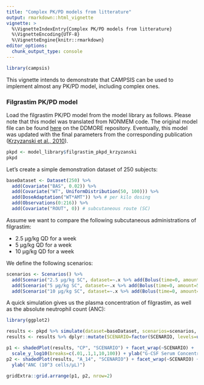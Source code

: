 ```yaml
---
title: "Complex PK/PD models from litterature"
output: rmarkdown::html_vignette
vignette: >
  %\VignetteIndexEntry{Complex PK/PD models from litterature}
  %\VignetteEncoding{UTF-8}
  %\VignetteEngine{knitr::rmarkdown}
editor_options: 
  chunk_output_type: console
---
```


```r
library(campsis)
```

This vignette intends to demonstrate that CAMPSIS can be used to implement almost any PK/PD model, including complex ones.

### Filgrastim PK/PD model

Load the filgrastim PK/PD model from the model library as follows. Please note that this model was translated from NONMEM code. The original model file can be found [here](http://repository.ddmore.eu/model/DDMODEL00000077) on the DDMORE repository. Eventually, this model was updated with the final parameters from the corresponding publication ([Krzyzanski et al., 2010](https://pubmed.ncbi.nlm.nih.gov/20881223/)).

```r
pkpd <- model_library$filgrastim_pkpd_krzyzanski
pkpd
```

Let's create a simple demonstration dataset of 250 subjects:

```r
baseDataset <- Dataset(250) %>% 
  add(Covariate("BAS", 0.02)) %>%
  add(Covariate("WT", UniformDistribution(50, 100))) %>%
  add(DoseAdaptation("WT*AMT")) %>% # per kilo dosing
  add(Observations(0:216)) %>%
  add(Covariate("ROUT", 0)) # subcutaneous route (SC)
```

Assume we want to compare the following subcutaneous administrations of filgrastim:

- 2.5 μg/kg QD for a week
- 5 μg/kg QD for a week
- 10 μg/kg QD for a week

We define the following scenarios:

```r
scenarios <- Scenarios() %>% 
  add(Scenario("2.5 μg/kg SC", dataset=~.x %>% add(Bolus(time=0, amount=2.5, compartment=1, ii=24, addl=6)))) %>%
  add(Scenario("5 μg/kg SC", dataset=~.x %>% add(Bolus(time=0, amount=5, compartment=1, ii=24, addl=6)))) %>%
  add(Scenario("10 μg/kg SC", dataset=~.x %>% add(Bolus(time=0, amount=10, compartment=1, ii=24, addl=6))))
```

A quick simulation gives us the plasma concentration of filgrastim, as well as the absolute neutrophil count (ANC):

```r
library(ggplot2)

results <- pkpd %>% simulate(dataset=baseDataset, scenarios=scenarios, seed=1)
results <- results %>% dplyr::mutate(SCENARIO=factor(SCENARIO, levels=unique(SCENARIO)))

p1 <- shadedPlot(results, "CP", "SCENARIO") + facet_wrap(~SCENARIO) +
  scale_y_log10(breaks=c(.01,.1,1,10,100)) + ylab("G-CSF Serum Concentration (ng/mL)")
p2 <- shadedPlot(results, "A_14", "SCENARIO") + facet_wrap(~SCENARIO) + 
  ylab("ANC (10^3 cells/μL)")

gridExtra::grid.arrange(p1, p2, nrow=2)
```
